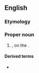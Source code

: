 ==English==

===Etymology===
{{suffix|en|Wear|side}}

===Proper noun===
{{wikipedia}}
{{en-proper noun}}

# {{lb|en|informal}} {{place|en|The area around <<city/Sunderland>>, <<co/Tyne and Wear>>}}, on the {{w|River Wear}}.

====Derived terms====
* {{l|en|Wearsider}}